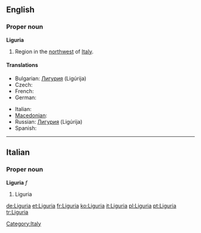 ==English==

===Proper noun===
'''Liguria'''

# Region in the [[northwest]] of [[Italy]].

====Translations====
{{trans-top|region}}
* Bulgarian: [[Лигурия]] (Ligúrija) {{f}}
* Czech: {{t-|cs|Ligurie|f}}
* French: {{t+|fr|Ligurie|f}}
* German: {{t+|de|Ligurien|n}}
{{trans-mid}}
* Italian: {{t+|it|Liguria|f}}
* [[Macedonian]]: {{t|mk|Лигурија|f|tr=Ligúrija}}
* Russian: [[Лигурия]] (Ligúrija) {{f}}
* Spanish: {{t-|es|Liguria}}
{{trans-bottom}}

----

==Italian==

===Proper noun===
'''Liguria''' ''f''

# Liguria

[[Category:Italy]]

[[de:Liguria]]
[[et:Liguria]]
[[fr:Liguria]]
[[ko:Liguria]]
[[it:Liguria]]
[[pl:Liguria]]
[[pt:Liguria]]
[[tr:Liguria]]
